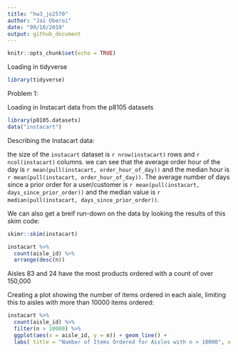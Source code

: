 ```yaml
---
title: "hw3_jo2570"
author: "Jai Oberoi"
date: "09/10/2019"
output: github_document
---
```


```r
knitr::opts_chunk$set(echo = TRUE)
```

Loading in tidyverse 
```r
library(tidyverse)
```

Problem 1: 

Loading in Instacart data from the p8105 datasets 
```r
library(p8105.datasets)
data("instacart")
```

Describing the Instacart data: 

the size of the `instacart` dataset is `r nrow(instacart)` rows and `r ncol(instacart)` columns.
we can see that the average order hour of the day is `r mean(pull(instacart, order_hour_of_day))` and the median hour is `r mean(pull(instacart, order_hour_of_day))`. The average number of days since a prior order for a user/customer is `r mean(pull(instacart, days_since_prior_order))` and the median value is `r median(pull(instacart, days_since_prior_order))`. 

We can also get a breif run-down on the data by looking the results of this skim code:
```r
skimr::skim(instacart)
```

```r
instacart %>%
  count(aisle_id) %>%
  arrange(desc(n))
```
Aisles 83 and 24 have the most products ordered with a count of over 150,000

Creating a plot showing the number of items ordered in each aisle, limiting this to aisles with more than 10000 items ordered: 
```r
instacart %>%
  count(aisle_id) %>%
  filter(n > 10000) %>%
  ggplot(aes(x = aisle_id, y = n)) + geom_line() + 
  labs( title = "Number of Items Ordered for Aisles with n > 10000", x = "Aisle", y = " Number of Items Ordered")
```



